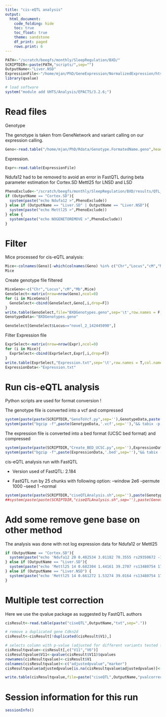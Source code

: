 ```yaml
---
title: "cis-eQTL analysis"
output:
  html_document:
    code_folding: hide
    toc: true
    toc_float: true
    theme: sandstone
    df_print: paged
    rows.print: 6
---
```


```r
PATH<-"/scratch/beegfs/monthly/SleepRegulation/BXD/"
SCRIPTDIR<-paste(PATH,"scripts/",sep="")
OutputName<-"Liver.NSD" 
ExpressionFile<-"/home/mjan/PhD/GeneExpression/NormalizedExpression/htseq-count_summary.Liver.txt.NSD.log2CPMnormalizedWITHNSDSD.txt"
library(qvalue)

# load software
system("module add UHTS/Analysis/EPACTS/3.2.6;")

```

# Read files

Genotype

The genotype is taken from GeneNetwork and variant calling on our expression calling.

```r
Geno<-read.table("/home/mjan/PhD/Rdata/Genotype.FormatedName.geno",header=T)
```

Expression.

```r
Expr<-read.table(ExpressionFile)
```

Ndufa12 had to be removed to avoid an error in FastQTL during beta parameter estimation for Cortex.SD
Mettl25 for LNSD and LSD

```r
PhenoExclude<-"/scratch/beegfs/monthly/SleepRegulation/BXD/results/QTL_detection/cis-eQTL/TranscripteQTLExclude.txt"
if (OutputName == "Cortex.SD"){
  system(paste("echo Ndufa12 >",PhenoExclude))
} else if (OutputName == "Liver.SD" | OutputName == "Liver.NSD"){
  system(paste("echo Mettl25 >",PhenoExclude))
} else {
  system(paste("echo NOGENETOREMOVE >",PhenoExclude))
}
```


# Filter

Mice processed for cis-eQTL analysis:

```r
Mice<-colnames(Geno)[-which(colnames(Geno) %in% c("Chr","Locus","cM","Mb","BXD005","BXD029","BXD032","B61","DB1","BXD063"))]
Mice
```

Create genotype file filtered

```r
MiceGeno<-c("Chr","Locus","cM","Mb",Mice)
GenoSelect<-matrix(nrow=nrow(Geno),ncol=0)
for (i in MiceGeno){
  GenoSelect<-cbind(GenoSelect,Geno[,i,drop=F])
}
write.table(GenoSelect,file="BXDGenotypes.geno",sep='\t',row.names = F,col.names = T,quote=F)
GenotypeData<-"BXDGenotypes.geno"

GenoSelect[GenoSelect$Locus=="novel_2_142445090",]
```

Filter Expression file

```r
ExprSelect<-matrix(nrow=nrow(Expr),ncol=0)
for (i in Mice){
  ExprSelect<-cbind(ExprSelect,Expr[,i,drop=F])
}
write.table(ExprSelect,"Expression.txt",sep='\t',row.names = T,col.names = T,quote=F)
ExpressionData<-"Expression.txt"
```


# Run cis-eQTL analysis

Python scripts are used for format conversion !

The genotype file is converted into a vcf and compressed

```r
system(paste(paste(SCRIPTDIR,"GenoToVcf.py",sep=''),GenotypeData,paste(GenotypeData,'.vcf',sep='')))
system(paste("bgzip -f",paste(GenotypeData,'.vcf',sep=''),"&& tabix -p vcf",paste(GenotypeData,'.vcf.gz',sep='')))
```


The expression file is converted into a bed format (UCSC bed format) and compressed

```r
system(paste(paste(SCRIPTDIR,"Create_BED_UCSC.py",sep=''),ExpressionData,GenotypeData,paste(ExpressionData,'.bed',sep='')))
system(paste("bgzip -f",paste(ExpressionData,'.bed',sep=''),"&& tabix -p bed",paste(ExpressionData,'.bed.gz',sep='')))
```

cis-eQTL analysis run with FastQTL

* Version used of FastQTL: 2.184

* FastQTL run by 25 chunks with following option: --window 2e6 --permute 1000 --seed 1 --normal

```r
system(paste(paste(SCRIPTDIR,"ciseQTLAnalysis.sh",sep=''),paste(GenotypeData,'.vcf.gz',sep=''),paste(ExpressionData,'.bed.gz',sep=''),OutputName,PhenoExclude,"1>Errors.txt"))
##system(paste(paste(SCRIPTDIR,"ciseQTLAnalysis.sh",sep=''),paste(GenotypeData,'.vcf.gz',sep=''),paste(ExpressionData,'.bed.gz',sep=''),OutputName,"1>Errors.txt"))
```

# Add some remove gene base on other method

The analysis was done with not log expression data for Ndufa12 or Mettl25

```r
if (OutputName == "Cortex.SD"){
  system(paste("echo 'Ndufa12 20 0.482534 3.01182 70.3555 rs29350672 -1312680 1.01713e-21 -8.79474 0.000999001 5.05895e-23' >>",paste("ciseQTL",OutputName,"txt",sep=".")))
} else if (OutputName == "Liver.SD"){
  system(paste("echo 'Mettl25 14 0.682304 1.44161 39.2707 rs13480754 1720942 0.582508 0.703625 0.753247 0.769485' >>",paste("ciseQTL",OutputName,"txt",sep=".")))
} else if (OutputName == "Liver.NSD") {
  system(paste("echo 'Mettl25 14 0.661272 1.53274 39.0164 rs13480754 1720942 0.186722 2.11639 0.272727 0.359007' >>",paste("ciseQTL",OutputName,"txt",sep=".")))
}
```



# Multiple test correction

Here we use the qvalue package as suggested by FastQTL authors

```r
cisResult<-read.table(paste("ciseQTL",OutputName,"txt",sep="."))

# remove a duplicated gene Cdkn2d
cisResult<-cisResult[!duplicated(cisResult$V1),]

# selects column with p-value (adjusted for different variants tested for this gene) and id of the best variant
cisResultqvalue<-cisResult[,c("V11","V6")]
cisResultqvalue$V11<-qvalue(cisResult$V11)$qvalues
rownames(cisResultqvalue)<-cisResult$V1
colnames(cisResultqvalue)<-c("adjustedpvalue","marker")
cisResultqvalue$adjustedpvalue[is.na(cisResultqvalue$adjustedpvalue)]<-1

write.table(cisResultqvalue,file=paste("ciseQTL",OutputName,"pvalcorrected.txt",sep="."),quote=F,row.names = T,col.names = T,sep="\t")
```


# Session information for this run

```r
sessionInfo()
```
